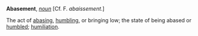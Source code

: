 '''Abasement''', ''[[noun (part of speech)|noun]]'' [Cf. F. ''abaissement''.]

The act of [[abasing]], [[humbling]], or bringing low; the state of being abased or [[humbled]]; [[humiliation]].